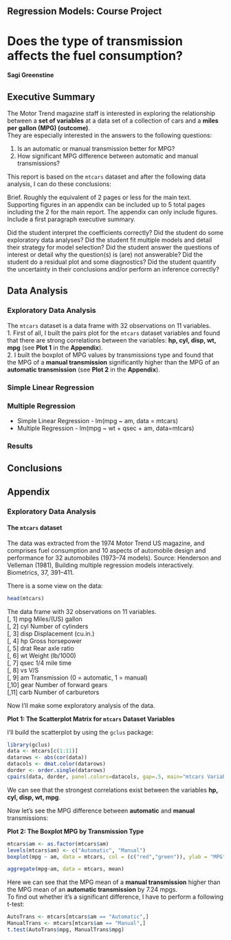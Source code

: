 
## Regression Models: Course Project

# Does the type of transmission affects the fuel consumption?

#### Sagi Greenstine

## Executive Summary

The Motor Trend magazine staff is interested in exploring the relationship between a **set of variables** at a data set of a collection of cars and a **miles per gallon (MPG) (outcome)**.  
They are especially interested in the answers to the following questions:

1. Is an automatic or manual transmission better for MPG?  
2. How significant MPG difference between automatic and manual transmissions?

This report is based on the ```mtcars``` dataset and after the following data analysis, I can do these conclusions:


Brief. 
Roughly the equivalent of 2 pages or less for the main text. 
Supporting figures in an appendix can be included up to 5 total pages including the 2 for the main report. 
The appendix can only include figures.
Include a first paragraph executive summary.

Did the student interpret the coefficients correctly?
Did the student do some exploratory data analyses?
Did the student fit multiple models and detail their strategy for model selection?
Did the student answer the questions of interest or detail why the question(s) is (are) not answerable?
Did the student do a residual plot and some diagnostics?
Did the student quantify the uncertainty in their conclusions and/or perform an inference correctly?

## Data Analysis

### Exploratory Data Analysis

The ```mtcars``` dataset is a data frame with 32 observations on 11 variables.  
1. First of all, I built the pairs plot for the ```mtcars``` dataset variables and found that there are strong correlations between the variables: **hp, cyl, disp, wt, mpg** (see **Plot 1** in the **Appendix**).  
2. I built the boxplot of MPG values by transmissions type and found that the MPG of a **manual transmission** significantly higher than the MPG of an **automatic transmission** (see **Plot 2** in the **Appendix**).


### Simple Linear Regression

### Multiple Regression

* Simple Linear Regression - lm(mpg ~ am, data = mtcars)
* Multiple Regression - lm(mpg ~ wt + qsec + am, data=mtcars)

### Results

## Conclusions

## Appendix

### Exploratory Data Analysis

#### The ```mtcars``` dataset
The data was extracted from the 1974 Motor Trend US magazine, and comprises fuel consumption and 10 aspects of automobile design and performance for 32 automobiles (1973–74 models).
Source: Henderson and Velleman (1981), Building multiple regression models interactively. Biometrics, 37, 391–411.  

There is a some view on the data:

```r
head(mtcars)
```

The data frame with 32 observations on 11 variables.  
[, 1]	mpg	Miles/(US) gallon  
[, 2]	cyl	Number of cylinders  
[, 3]	disp	Displacement (cu.in.)  
[, 4]	hp	Gross horsepower  
[, 5]	drat	Rear axle ratio  
[, 6]	wt	Weight (lb/1000)  
[, 7]	qsec	1/4 mile time  
[, 8]	vs	V/S  
[, 9]	am	Transmission (0 = automatic, 1 = manual)  
[,10]	gear	Number of forward gears  
[,11]	carb	Number of carburetors  

Now I'll make some exploratory analysis of the data.

**Plot 1: The Scatterplot Matrix for ```mtcars``` Dataset Variables**

I'll build the scatterplot by using the ```gclus``` package:

```r
library(gclus)
data <- mtcars[c(1:11)] 
datarows <- abs(cor(data))
datacols <- dmat.color(datarows)
dorder <- order.single(datarows) 
cpairs(data, dorder, panel.colors=datacols, gap=.5, main="mtcars Variables Correlations" )
```

We can see that the strongest correlations exist between the variables **hp, cyl, disp, wt, mpg**.

Now let's see the MPG difference between **automatic** and **manual** transmissions:

**Plot 2: The Boxplot MPG by Transmission Type** 

```r
mtcars$am <- as.factor(mtcars$am)
levels(mtcars$am) <- c("Automatic", "Manual")
boxplot(mpg ~ am, data = mtcars, col = (c("red","green")), ylab = "MPG", xlab = "Transmission Type")
```

```r
aggregate(mpg~am, data = mtcars, mean)
```

Here we can see that the MPG mean of a **manual transmission** higher than the MPG mean of an **automatic transmission** by 7.24 mpgs.  
To find out whether it's a significant difference, I have to perform a following t-test:
```r
AutoTrans <- mtcars[mtcars$am == "Automatic",]
ManualTrans <- mtcars[mtcars$am == "Manual",]
t.test(AutoTrans$mpg, ManualTrans$mpg)
```






